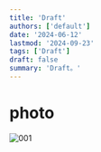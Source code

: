 ```yaml
---
title: 'Draft'
authors: ['default']
date: '2024-06-12'
lastmod: '2024-09-23'
tags: ['Draft']
draft: false
summary: 'Draft。'
---
```


# photo

<Image
  alt="001"
  src="https://fyllu8frywoegleh.public.blob.vercel-storage.com/photo-gJxkjRKGAgJVjmF2.jpg"
  width={400}
  height={200}
/>
